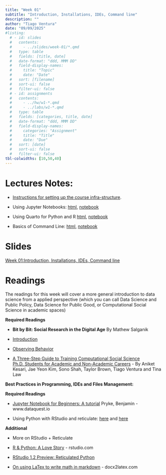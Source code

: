 ```yaml
---
title: "Week 01"
subtitle: "Introduction, Installations, IDEs, Command line"
description: ""
author: "Tiago Ventura"
date: "09/09/2025"
#listing:
  # - id: slides
  #   contents:
  #     - ../slides/week-01/*.qmd
  #   type: table
  #   fields: [title, date]
  #   date-format: "ddd, MMM DD"
  #   field-display-names:
  #     title: "Topic"
  #     date: "Date"
  #   sort: [filename]
  #   sort-ui: false
  #   filter-ui: false
  # - id: assignments
  #   contents:
  #     - ../hw/w1-*.qmd
  #     - ../labs/w1-*.qmd
  #   type: table
  #   fields: [categories, title, date]
  #   date-format: "ddd, MMM DD"
  #   field-display-names:
  #     categories: "Assignment"
  #     title: "Title"
  #     date: "Due"
  #   sort: [date]
  #   sort-ui: false
  #   filter-ui: false
tbl-colwidths: [10,50,40]
---
```


# Lectures Notes:

-   [Instructions for setting up the course infra-structure](/lecture_notes/week-01/course_infrastructure.html).

-   Using Jupyter Notebooks: [html](/lecture_notes/week-01/_using-jupyter-notebooks.html), <a href="/lecture_notes/week-01/_using-jupyter-notebooks.ipynb" download> notebook </a>

-   Using Quarto for Python and R [html](/lecture_notes/week-01/intro-to-quarto.html), <a href="/lecture_notes/week-01/intro-to-quarto.qmd" download> notebook </a>

-   Basics of Command Line: [html](/lecture_notes/week-01/_basics_of_cmd.html), <a href="/lecture_notes/week-01/_basics_of_cmd.ipynb" download> notebook </a>

# Slides

[Week 01:Introduction, Installations, IDEs, Command line](/slides/week-1.html)

# Readings

The readings for this week will cover a more general introduction to data science from a applied perspective (which you can call Data Science and Public Policy, Data Science for Public Good, or Computational Social Science in academic spaces)

**Required Readings**

-   **Bit by Bit: Social Research in the Digital Age** By Mathew Salganik

-   [Introduction](https://www.bitbybitbook.com/en/1st-ed/introduction/)

-   [Observing Behavior](https://www.bitbybitbook.com/en/1st-ed/observing-behavior/)

-   [A Three-Step Guide to Training Computational Social Science Ph.D. Students for Academic and Non-Academic Careers](https://www.cambridge.org/core/journals/ps-political-science-and-politics/article/training-computational-social-science-phd-students-for-academic-and-nonacademic-careers/1455690939833B9FFCAC664D4E412057) - By Aniket Kesari, Jae Yeon Kim, Sono Shah, Taylor Brown, Tiago Ventura and Tina Law

**Best Practices in Programming, IDEs and Files Management:**

**Required Readings**

-   [Jupyter Notebook for Beginners: A tutorial](https://www.dataquest.io/blog/jupyter-notebook-tutorial/) Pryke, Benjamin - www.dataquest.io

-   Using Python with RStudio and reticulate: [here](https://docs.rstudio.com/tutorials/user/using-python-with-rstudio-and-reticulate/) and [here](https://support.posit.co/hc/en-us/articles/360023654474-Installing-and-Configuring-Python-with-RStudio)

**Additional**

-   More on RStudio + Reticulate

-   [R & Python: A Love Story](https://rstudio.com/solutions/r-and-python/) - rstudio.com

-   [RStudio 1.2 Preview: Reticulated Python](https://blog.rstudio.com/2018/10/09/rstudio-1-2-preview-reticulated-python/)

-   [On using LaTex to write math in markdown](https://docx2latex.com/tutorials/Mathematical-equations-LaTeX.html) - docx2latex.com
